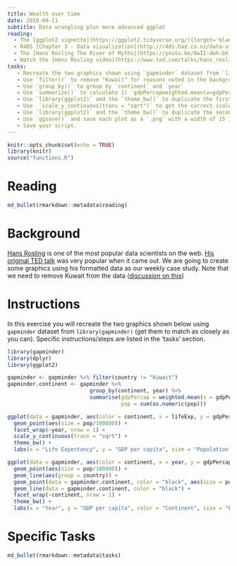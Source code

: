 ```yaml
---
title: Wealth over time
date: 2018-09-11 
subtitle: Data wrangling plus more advanced ggplot
reading:
  - The [ggplot2 vignette](https://ggplot2.tidyverse.org/){target='blank'}
  - R4DS [Chapter 3 - Data visualization](http://r4ds.had.co.nz/data-visualisation.html){target='blank'}
  - The [Hans Rosling The River of Myths](https://youtu.be/OwII-dwh-bk){target='blank'}
  - Watch the [Hons Rosling video](https://www.ted.com/talks/hans_rosling_shows_the_best_stats_you_ve_ever_seen){target="blank"}
tasks:
   - Recreate the two graphics shown using `gapminder` dataset from `library(gapminder)` (get them to match as closely as you can)
   - Use `filter()` to remove "Kuwait" for reasons noted in the background
   - Use `group_by()` to group by `continent` and `year`
   - Use `summarize()` to calculate 1) `gdpPercapweighted.mean(x=gdpPercap,w=pop)` and 2)  pop = sum(as.numeric(pop)) that will be the data for the black continent average line on the second plot.
   - Use `library(ggplot2)` and the `theme_bw()` to duplicate the first plot
   - Use  `scale_y_continuous(trans = "sqrt")` to get the correct scale on the y-axis.
   - Use `library(ggplot2)` and the `theme_bw()` to duplicate the second plot. You will need to use the new data you summarized to make the black lines and dots showing the continent average.
   - Use `ggsave()` and save each plot as a `.png` with a width of 15 inches
   - Save your script.
---
```


```r
knitr::opts_chunk$set(echo = TRUE)
library(knitr)
source("functions.R")
```


# Reading

```r
md_bullet(rmarkdown::metadata$reading)
```

# Background

[Hans Rosling](http://www.gapminder.org/news/sad-to-announce-hans-rosling-passed-away-this-morning/){target="blank"} is one of the most popular data scientists on the web. [His original TED talk](https://www.ted.com/talks/hans_rosling_shows_the_best_stats_you_ve_ever_seen){target="blank"} was very popular when it came out.  We are going to create some graphics using his formatted data as our weekly case study. Note that we need to remove Kuwait from the data ([discussion on this](https://github.com/jennybc/gapminder/issues/9){target="blank"})

# Instructions

In this exercise you will recreate the two graphics shown below using `gapminder` dataset from `library(gapminder)` (get them to match as closely as you can). Specific instructions/steps are listed in the 'tasks' section.


```r
library(gapminder)
library(dplyr)
library(ggplot2)

gapminder <- gapminder %>% filter(country != "Kuwait")
gapminder.continent <- gapminder %>% 
                          group_by(continent, year) %>% 
                          summarise(gdpPercap = weighted.mean(x = gdpPercap, w = pop), 
                                    pop = sum(as.numeric(pop)))

ggplot(data = gapminder, aes(color = continent, x = lifeExp, y = gdpPercap)) + 
  geom_point(aes(size = pop/100000)) + 
  facet_wrap(~year, nrow = 1) + 
  scale_y_continuous(trans = "sqrt") +
  theme_bw() + 
  labs(x = "Life Expectancy", y = "GDP per capita", size = "Population (100k)", color = "continent")

ggplot(data = gapminder, aes(color = continent, x = year, y = gdpPercap)) + 
  geom_point(aes(size = pop/100000)) + 
  geom_line(aes(group = country)) +
  geom_point(data = gapminder.continent, color = "black", aes(size = pop/100000)) +
  geom_line(data = gapminder.continent, color = "black") +
  facet_wrap(~continent, nrow = 1) +
  theme_bw() + 
  labs(x = "Year", y = "GDP per capita", color = "Continent", size = "Population (100k)")

```

# Specific Tasks

```r
md_bullet(rmarkdown::metadata$tasks)
```